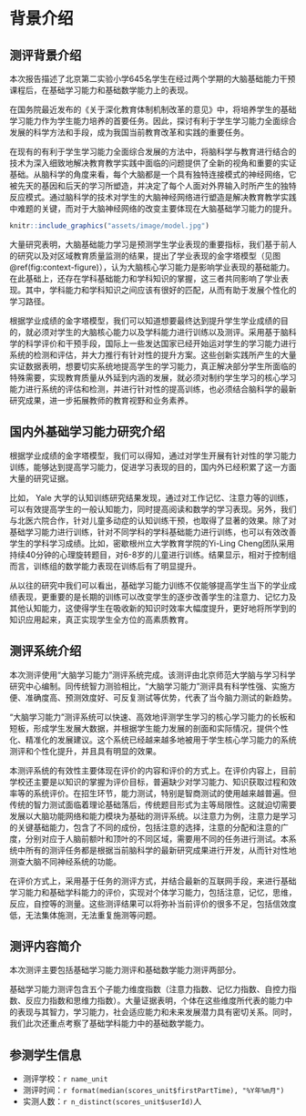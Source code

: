 # 背景介绍

## 测评背景介绍

本次报告描述了北京第二实验小学645名学生在经过两个学期的大脑基础能力干预课程后，在基础学习能力和基础数学能力上的表现。

在国务院最近发布的《关于深化教育体制机制改革的意见》中，将培养学生的基础学习能力作为学生能力培养的首要任务。因此，探讨有利于学生学习能力全面综合发展的科学方法和手段，成为我国当前教育改革和实践的重要任务。

在现有的有利于学生学习能力全面综合发展的方法中，将脑科学与教育进行结合的技术为深入细致地解决教育教学实践中面临的问题提供了全新的视角和重要的实证基础。从脑科学的角度来看，每个大脑都是一个具有独特连接模式的神经网络，它被先天的基因和后天的学习所塑造，并决定了每个人面对外界输入时所产生的独特反应模式。通过脑科学的技术对学生的大脑神经网络进行塑造是解决教育教学实践中难题的关键，而对于大脑神经网络的改变主要体现在大脑基础学习能力的提升。

```r
knitr::include_graphics("assets/image/model.jpg")
```

大量研究表明，大脑基础能力学习是预测学生学业表现的重要指标，我们基于前人的研究以及对区域教育质量监测的结果，提出了学业表现的金字塔模型（见图\@ref(fig:context-figure)），认为大脑核心学习能力是影响学业表现的基础能力。在此基础上，还存在学科基础能力和学科知识的掌握，这三者共同影响了学业表现。其中，学科能力和学科知识之间应该有很好的匹配，从而有助于发展个性化的学习路径。

根据学业成绩的金字塔模型，我们可以知道想要最终达到提升学生学业成绩的目的，就必须对学生的大脑核心能力以及学科能力进行训练以及测评。采用基于脑科学的科学评价和干预手段，国际上一些发达国家已经开始运对学生的学习能力进行系统的检测和评估，并大力推行有针对性的提升方案。这些创新实践所产生的大量实证数据表明，想要切实系统地提高学生的学习能力，真正解决部分学生所面临的特殊需要，实现教育质量从外延到内涵的发展，就必须对制约学生学习的核心学习能力进行系统的评估和检测，并进行针对性的提高训练，也必须结合脑科学的最新研究成果，进一步拓展教师的教育视野和业务素养。

## 国内外基础学习能力研究介绍

根据学业成绩的金字塔模型，我们可以得知，通过对学生开展有针对性的学习能力训练，能够达到提高学习能力，促进学习表现的目的，国内外已经积累了这一方面大量的研究证据。

比如， Yale 大学的认知训练研究结果发现，通过对工作记忆、注意力等的训练，可以有效提高学生的一般认知能力，同时提高阅读和数学的学习表现。另外，我们与北医六院合作，针对儿童多动症的认知训练干预，也取得了显著的效果。除了对基础学习能力进行训练，针对不同学科的学科基础能力进行训练，也可以有效改善学生的学科学习成绩。比如，密歇根州立大学教育学院的Yi-Ling Cheng团队采用持续40分钟的心理旋转题目，对6-8岁的儿童进行训练。结果显示，相对于控制组而言，训练组的数学能力表现在训练后有了明显提升。

从以往的研究中我们可以看出，基础学习能力训练不仅能够提高学生当下的学业成绩表现，更重要的是长期的训练可以改变学生的逐步改善学生的注意力、记忆力及其他认知能力，这使得学生在吸收新的知识时效率大幅度提升，更好地将所学到的知识应用起来，真正实现学生全方位的高素质教育。

## 测评系统介绍

本次测评使用“大脑学习能力”测评系统完成。该测评由北京师范大学脑与学习科学研究中心编制。同传统智力测验相比，“大脑学习能力”测评具有科学性强、实施方便、准确度高、预测效度好、可反复测试等优势，代表了当今脑力测试的新趋势。

“大脑学习能力”测评系统可以快速、高效地评测学生学习的核心学习能力的长板和短板，形成学生发展大数据，并根据学生能力发展的剖面和实际情况，提供个性化、精准化的发展建议。这个系统已经越来越多地被用于学生核心学习能力的系统测评和个性化提升，并且具有明显的效果。

本测评系统的有效性主要体现在评价的内容和评价的方式上。在评价内容上，目前学校还主要是以知识的掌握为评价目标，普遍缺少对学习能力、知识获取过程和效率等的系统评价。在招生环节，能力测试，特别是智商测试的使用越来越普遍。但传统的智力测试面临着理论基础落后，传统题目形式为主等局限性。这就迫切需要发展以大脑功能网络和能力模块为基础的测评系统。以注意力为例，注意力是学习的关键基础能力，包含了不同的成份，包括注意的选择，注意的分配和注意的广度，分别对应于人脑前额叶和顶叶的不同区域，需要用不同的任务进行测试。本系统中所有的测评任务都是根据当前脑科学的最新研究成果进行开发，从而针对性地测查大脑不同神经系统的功能。

在评价方式上，采用基于任务的测评方式，并结合最新的互联网手段，来进行基础学习能力和基础学科能力的评价，实现对个体学习能力，包括注意，记忆，思维，反应，自控等的测量。这些测评结果可以将弥补当前评价的很多不足，包括信效度低，无法集体施测，无法重复施测等问题。

## 测评内容简介

本次测评主要包括基础学习能力测评和基础数学能力测评两部分。

基础学习能力测评包含五个子能力维度指数（注意力指数、记忆力指数、自控力指数、反应力指数和思维力指数）。大量证据表明，个体在这些维度所代表的能力中的表现与其智力，学习能力，社会适应能力和未来发展潜力具有密切关系。同时，我们此次还重点考察了基础学科能力中的基础数学能力。

## 参测学生信息

* 测评学校：`r name_unit`
* 测评时间：`r format(median(scores_unit$firstPartTime), "%Y年%m月")`
* 实测人数：`r n_distinct(scores_unit$userId)`人
